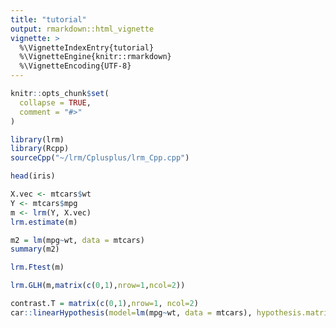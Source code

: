 ```yaml
---
title: "tutorial"
output: rmarkdown::html_vignette
vignette: >
  %\VignetteIndexEntry{tutorial}
  %\VignetteEngine{knitr::rmarkdown}
  %\VignetteEncoding{UTF-8}
---
```


```r
knitr::opts_chunk$set(
  collapse = TRUE,
  comment = "#>"
)
```

```r
library(lrm)
library(Rcpp)
sourceCpp("~/lrm/Cplusplus/lrm_Cpp.cpp")

```

```r
head(iris)
```

```r
X.vec <- mtcars$wt
Y <- mtcars$mpg
m <- lrm(Y, X.vec)
lrm.estimate(m)
```

```r
m2 = lm(mpg~wt, data = mtcars)
summary(m2)
```

```r
lrm.Ftest(m)
```

```r
lrm.GLH(m,matrix(c(0,1),nrow=1,ncol=2))
```

```r
contrast.T = matrix(c(0,1),nrow=1, ncol=2)
car::linearHypothesis(model=lm(mpg~wt, data = mtcars), hypothesis.matrix=contrast.T, rhs=c(0))
```


